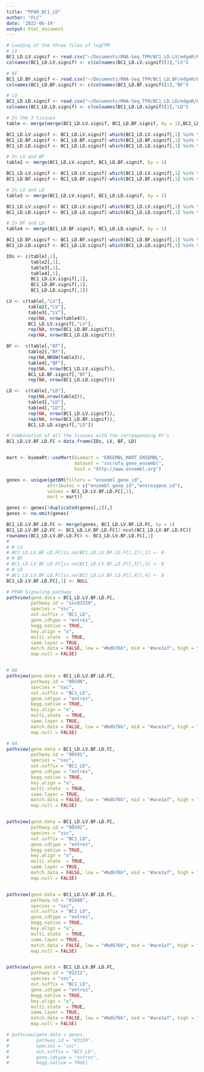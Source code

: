 ```yaml
---
title: "PPAR_BC1_LD"
author: "FLC"
date: '2022-06-19'
output: html_document
---
```



```r
# Loading of the three files of logCPM
# LV
BC1_LD.LV.signif <- read.csv("~/Documents/RNA-Seq_TFM/BC1_LD.LV/edgeR/BC1_LD.LV_eResults_Signif.05.csv", sep = ";")[,c(1,3)]
colnames(BC1_LD.LV.signif) <- c(colnames(BC1_LD.LV.signif)[1],"LV")

# BF
BC1_LD.BF.signif <- read.csv("~/Documents/RNA-Seq_TFM/BC1_LD.BF/edgeR/BC1_LD.BF_eResults_Signif.05.csv", sep = ";")[,c(1,3)]
colnames(BC1_LD.BF.signif) <- c(colnames(BC1_LD.BF.signif)[1],"BF")

# LD
BC1_LD.LD.signif <- read.csv("~/Documents/RNA-Seq_TFM/BC1_LD.LD/edgeR/BC1_LD.LD_eResults_Signif.05.csv", sep = ";")[,c(1,3)]
colnames(BC1_LD.LD.signif) <- c(colnames(BC1_LD.LD.signif)[1],"LD")

# In the 3 tissues
table <- merge(merge(BC1_LD.LV.signif, BC1_LD.BF.signif, by = 1),BC1_LD.LD.signif, by = 1)

BC1_LD.LV.signif <- BC1_LD.LV.signif[-which(BC1_LD.LV.signif[,1] %in% table[,1]),]
BC1_LD.BF.signif <- BC1_LD.BF.signif[-which(BC1_LD.BF.signif[,1] %in% table[,1]),]
BC1_LD.LD.signif <- BC1_LD.LD.signif[-which(BC1_LD.LD.signif[,1] %in% table[,1]),]

# In LV and BF
table2 <- merge(BC1_LD.LV.signif, BC1_LD.BF.signif, by = 1)

BC1_LD.LV.signif <- BC1_LD.LV.signif[-which(BC1_LD.LV.signif[,1] %in% table2[,1]),]
BC1_LD.BF.signif <- BC1_LD.BF.signif[-which(BC1_LD.BF.signif[,1] %in% table2[,1]),]

# In LV and LD
table3 <- merge(BC1_LD.LV.signif, BC1_LD.LD.signif, by = 1)

BC1_LD.LV.signif <- BC1_LD.LV.signif[-which(BC1_LD.LV.signif[,1] %in% table3[,1]),]
BC1_LD.LD.signif <- BC1_LD.LD.signif[-which(BC1_LD.LD.signif[,1] %in% table3[,1]),]

# In BF and LD
table4 <- merge(BC1_LD.BF.signif, BC1_LD.LD.signif, by = 1)

BC1_LD.BF.signif <- BC1_LD.BF.signif[-which(BC1_LD.BF.signif[,1] %in% table4[,1]),]
BC1_LD.LD.signif <- BC1_LD.LD.signif[-which(BC1_LD.LD.signif[,1] %in% table4[,1]),]

IDs <- c(table[,1], 
         table2[,1],
         table3[,1], 
         table4[,1],
         BC1_LD.LV.signif[,1],
         BC1_LD.BF.signif[,1],
         BC1_LD.LD.signif[,1])

LV <- c(table[,"LV"],
        table2[,"LV"],
        table3[,"LV"],
        rep(NA, nrow(table4)),
        BC1_LD.LV.signif[,"LV"],
        rep(NA, nrow(BC1_LD.BF.signif)),
        rep(NA, nrow(BC1_LD.LD.signif)))

BF <-  c(table[,"BF"],
        table2[,"BF"],
        rep(NA,NROW(table3)),
        table4[,"BF"],
        rep(NA, nrow(BC1_LD.LV.signif)),
        BC1_LD.BF.signif[,"BF"],
        rep(NA, nrow(BC1_LD.LD.signif)))

LD <-  c(table[,"LD"],
        rep(NA,nrow(table2)),
        table3[,"LD"],
        table4[,"LD"],
        rep(NA, nrow(BC1_LD.LV.signif)),
        rep(NA, nrow(BC1_LD.BF.signif)),
        BC1_LD.LD.signif[,"LD"])

# Combination of all the tissues with the corresponding FC's
BC1_LD.LV.BF.LD.FC <-data.frame(IDs, LV, BF, LD)


mart <- biomaRt::useMart(biomart = "ENSEMBL_MART_ENSEMBL",
                         dataset = "sscrofa_gene_ensembl",
                         host = "http://www.ensembl.org")

genes <- unique(getBM(filters = "ensembl_gene_id",
               attributes = c("ensembl_gene_id","entrezgene_id"),
               values = BC1_LD.LV.BF.LD.FC[,1], 
               mart = mart))

genes <- genes[!duplicated(genes[,2]),]
genes <- na.omit(genes)

BC1_LD.LV.BF.LD.FC <- merge(genes, BC1_LD.LV.BF.LD.FC, by = 1)
BC1_LD.LV.BF.LD.FC <- BC1_LD.LV.BF.LD.FC[2:ncol(BC1_LD.LV.BF.LD.FC)]
rownames(BC1_LD.LV.BF.LD.FC) <- BC1_LD.LV.BF.LD.FC[,1]
# 
# # LV
# BC1_LD.LV.BF.LD.FC[is.na(BC1_LD.LV.BF.LD.FC[,2]),2] <- 0 
# # BF
# BC1_LD.LV.BF.LD.FC[is.na(BC1_LD.LV.BF.LD.FC[,3]),3] <- 0 
# # LD
# BC1_LD.LV.BF.LD.FC[is.na(BC1_LD.LV.BF.LD.FC[,4]),4] <- 0 
BC1_LD.LV.BF.LD.FC[,1] <- NULL

# PPAR Signaling pathway
pathview(gene.data = BC1_LD.LV.BF.LD.FC,
         pathway.id = "ssc03320",
         species = "ssc",
         out.suffix = "BC1_LD",
         gene.idtype = "entrez",
         kegg.native = TRUE,
         key.align = "x",
         multi.state  = TRUE,
         same.layer = TRUE,
         match.data = FALSE, low = "#bdb76b", mid = "#ace1af", high = "#2f847c",
         map.null = FALSE)


# AA
pathview(gene.data = BC1_LD.LV.BF.LD.FC,
         pathway.id = "00590",
         species = "ssc",
         out.suffix = "BC1_LD",
         gene.idtype = "entrez",
         kegg.native = TRUE,
         key.align = "x",
         multi.state  = TRUE,
         same.layer = TRUE,
         match.data = FALSE, low = "#bdb76b", mid = "#ace1af", high = "#2f847c",
         map.null = FALSE)

# AA
pathview(gene.data = BC1_LD.LV.BF.LD.FC,
         pathway.id = "00591",
         species = "ssc",
         out.suffix = "BC1_LD",
         gene.idtype = "entrez",
         kegg.native = TRUE,
         key.align = "x",
         multi.state  = TRUE,
         same.layer = TRUE,
         match.data = FALSE, low = "#bdb76b", mid = "#ace1af", high = "#2f847c",
         map.null = FALSE)


pathview(gene.data = BC1_LD.LV.BF.LD.FC,
         pathway.id = "00592",
         species = "ssc",
         out.suffix = "BC1_LD",
         gene.idtype = "entrez",
         kegg.native = TRUE,
         key.align = "x",
         multi.state  = TRUE,
         same.layer = TRUE,
         match.data = FALSE, low = "#bdb76b", mid = "#ace1af", high = "#2f847c",
         map.null = FALSE)


pathview(gene.data = BC1_LD.LV.BF.LD.FC,
         pathway.id = "01040",
         species = "ssc",
         out.suffix = "BC1_LD",
         gene.idtype = "entrez",
         kegg.native = TRUE,
         key.align = "x",
         multi.state  = TRUE,
         same.layer = TRUE,
         match.data = FALSE, low = "#bdb76b", mid = "#ace1af", high = "#2f847c",
         map.null = FALSE)


pathview(gene.data = BC1_LD.LV.BF.LD.FC,
         pathway.id = "01212",
         species = "ssc",
         out.suffix = "BC1_LD",
         gene.idtype = "entrez",
         kegg.native = TRUE,
         key.align = "x",
         multi.state  = TRUE,
         same.layer = TRUE,
         match.data = FALSE, low = "#bdb76b", mid = "#ace1af", high = "#2f847c",
         map.null = FALSE)

# pathview(gene.data = genes,
#          pathway.id = "03320",
#          species = "ssc",
#          out.suffix = "BC1_LD",
#          gene.idtype = "entrez",
#          kegg.native = TRUE)
```

